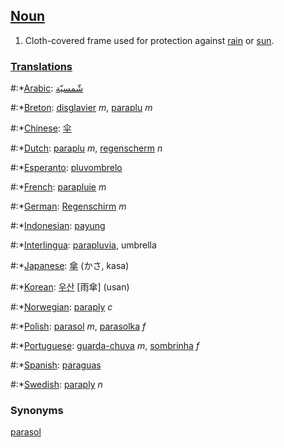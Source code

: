 ==[[Noun]]==
#Cloth-covered frame used for protection against [[rain]] or [[sun]].

===[[Translation]]s===
#:*[[Arabic]]: [[شّمسيّة]]
#:*[[Breton]]: [[disglavier]] ''m'', [[paraplu]] ''m''
#:*[[Chinese]]: [[伞]]
#:*[[Dutch]]: [[paraplu]] ''m'', [[regenscherm]] ''n''
#:*[[Esperanto]]: [[pluvombrelo]]
#:*[[French]]: [[parapluie]] ''m''
#:*[[German]]: [[Regenschirm]] ''m''
#:*[[Indonesian]]: [[payung]]
#:*[[Interlingua]]: [[parapluvia]], umbrella
#:*[[Japanese]]: [[傘]] (かさ, kasa)
#:*[[Korean]]: [[우산]] [雨傘] (usan)
#:*[[Norwegian]]: [[paraply]] ''c''
#:*[[Polish]]: [[parasol]] ''m'', [[parasolka]] ''f''
#:*[[Portuguese]]: [[guarda-chuva]] ''m'', [[sombrinha]] ''f''
#:*[[Spanish]]: [[paraguas]]
#:*[[Swedish]]: [[paraply]] ''n''

===Synonyms===
[[parasol]]